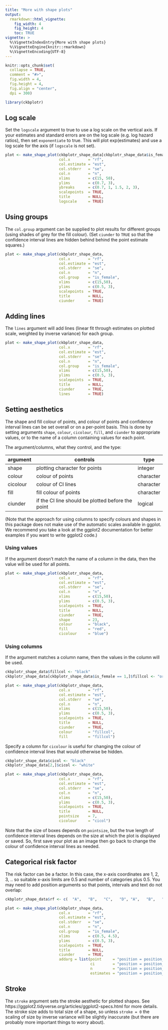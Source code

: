 ```yaml
---
title: "More with shape plots"
output:
  rmarkdown::html_vignette:
    fig_width: 4
    fig_height: 4
    toc: TRUE
vignette: >
  %\VignetteIndexEntry{More with shape plots}
  %\VignetteEngine{knitr::rmarkdown}
  %\VignetteEncoding{UTF-8}
---
```


```r
knitr::opts_chunk$set(
  collapse = TRUE,
  comment = "#>",
  fig.width = 4,
  fig.height = 4,
  fig.align = "center",
  dpi = 300)
```

```r
library(ckbplotr)
```


## Log scale
Set the `logscale` argument to true to use a log scale on the vertical axis. If your estimates and standard errors are on the log scale (e.g. log hazard ratios), then set `exponentiate` to true. This will plot exp(estimates) and use a log scale for the axis (if `logscale` is not set).
```r
plot <- make_shape_plot(ckbplotr_shape_data[ckbplotr_shape_data$is_female == 0,],
                        col.x        = "rf",
                        col.estimate = "est",
                        col.stderr   = "se",
                        col.n        = "n",
                        xlims        = c(15, 50),
                        ylims        = c(0.7, 3),
                        ybreaks      = c(0.7, 1, 1.5, 2, 3),
                        scalepoints  = TRUE,
                        title        = NULL,
                        logscale     = TRUE)
```


## Using groups
The `col.group` argument can be supplied to plot results for different groups (using shades of grey for the fill colour). (Set `ciunder` to `TRUE` so that the confidence interval lines are hidden behind behind the point estimate squares.)
```r
plot <- make_shape_plot(ckbplotr_shape_data,
                        col.x        = "rf",
                        col.estimate = "est",
                        col.stderr   = "se",
                        col.n        = "n",
                        col.group    = "is_female",
                        xlims        = c(15,50),
                        ylims        = c(0.5, 3),
                        scalepoints  = TRUE,
                        title        = NULL,
                        ciunder      = TRUE)
```


## Adding lines
The `lines` argument will add lines (linear fit through estimates on plotted scale, weighted by inverse variance) for each group.
```r
plot <- make_shape_plot(ckbplotr_shape_data,
                        col.x        = "rf",
                        col.estimate = "est",
                        col.stderr   = "se",
                        col.n        = "n",
                        col.group    = "is_female",
                        xlims        = c(15,50),
                        ylims        = c(0.5, 3),
                        scalepoints  = TRUE,
                        title        = NULL,
                        ciunder      = TRUE,
                        lines        = TRUE)
```


## Setting aesthetics
The shape and fill colour of points, and colour of points and confidence interval lines can be set overall or on a per-point basis. This is done by setting arguments `shape`, `colour`, `cicolour`, `fill`, and `ciunder` to appropriate values, or to the name of a column containing values for each point.

The argument/columns, what they control, and the type:

| argument    | controls                                          | type      |
|-------------|---------------------------------------------------|-----------|
| shape       | plotting character for points                     | integer   |
| colour      | colour of points                                  | character |
| cicolour    | colour of CI lines                                | character |
| fill        | fill colour of points                             | character |
| ciunder     | if the CI line should be plotted before the point | logical   |


(Note that the approach for using columns to specify colours and shapes in this package does not make use of the automatic scales available in ggplot. We recommend you take a look at the ggplot2 documentation for better examples if you want to write ggplot2 code.)

### Using values
If the argument doesn't match the name of a column in the data, then the value will be used for all points.
```r
plot <- make_shape_plot(ckbplotr_shape_data,
                        col.x        = "rf",
                        col.estimate = "est",
                        col.stderr   = "se",
                        col.n        = "n",
                        xlims        = c(15,50),
                        ylims        = c(0.5, 3),
                        scalepoints  = TRUE,
                        title        = NULL,
                        ciunder      = TRUE,
                        shape        = 23,
                        colour       = "black",
                        fill         = "red",
                        cicolour     = "blue")
```

### Using columns
If the argument matches a column name, then the values in the column will be used.
```r
ckbplotr_shape_data$fillcol <- "black"
ckbplotr_shape_data[ckbplotr_shape_data$is_female == 1,]$fillcol <- "orange"

plot <- make_shape_plot(ckbplotr_shape_data,
                        col.x        = "rf",
                        col.estimate = "est",
                        col.stderr   = "se",
                        col.n        = "n",
                        xlims        = c(15,50),
                        ylims        = c(0.5, 3),
                        scalepoints  = TRUE,
                        title        = NULL,
                        ciunder      = TRUE,
                        colour       = "fillcol",
                        fill         = "fillcol")
```

Specify a column for `cicolour` is useful for changing the colour of confidence interval lines that would otherwise be hidden.
```r
ckbplotr_shape_data$cicol <- "black"
ckbplotr_shape_data[2,]$cicol <- "white"

plot <- make_shape_plot(ckbplotr_shape_data,
                        col.x        = "rf",
                        col.estimate = "est",
                        col.stderr   = "se",
                        col.n        = "n",
                        xlims        = c(15,50),
                        ylims        = c(0.5, 3),
                        scalepoints  = TRUE,
                        title        = NULL,
                        pointsize    = 7,
                        cicolour     = "cicol")
```

Note that the size of boxes depends on `pointsize`, but the true length of confidence interval lines depends on the size at which the plot is displayed or saved. So, first save your plot as an image then go back to change the colour of confidence interval lines as needed.


## Categorical risk factor
The risk factor can be a factor. In this case, the x-axis coordinates are 1, 2, 3, .. so suitable x-axis limits are 0.5 and number of categories plus 0.5. You may need to add position arguments so that points, intervals and text do not overlap:
```r
ckbplotr_shape_data$rf <- c(  "A",   "B",   "C",   "D", "A",   "B",   "C",  "D")

plot <- make_shape_plot(ckbplotr_shape_data,
                        col.x        = "rf",
                        col.estimate = "est",
                        col.stderr   = "se",
                        col.n        = "n",
                        col.group    = "is_female",
                        xlims        = c(0.5, 4.5),
                        ylims        = c(0.5, 3),
                        scalepoints  = TRUE,
                        title        = NULL,
                        ciunder      = TRUE,
                        addarg = list(point     = "position = position_dodge(width = 0.5)",
                                      ci        = "position = position_dodge(width = 0.5)",
                                      n         = "position = position_dodge(width = 0.5)",
                                      estimates = "position = position_dodge(width = 0.5)"))
```

## Stroke
The `stroke` argument sets the stroke aesthetic for plotted shapes. See https://ggplot2.tidyverse.org/articles/ggplot2-specs.html for more details. The stroke size adds to total size of a shape, so unless `stroke = 0` the scaling of size by inverse variance will be slightly inaccurate (but there are probably more important things to worry about).
